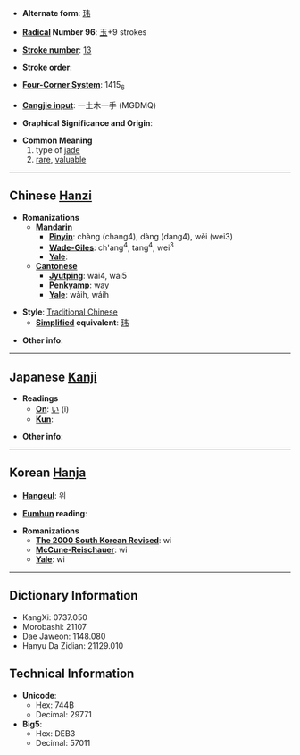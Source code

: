 * '''Alternate form''': [[玮]]

* '''[[Wiktionary:Chinese radical index|Radical]] Number 96''': [[Wiktionary:Chinese radical index 玉|玉]]+9 strokes

* '''[[Wiktionary:Chinese total strokes index|Stroke number]]''': [[Wiktionary:Chinese total strokes index 13|13]]

* '''Stroke order''': 

* '''[[Wiktionary:Chinese four corner index|Four-Corner System]]''': 1415<sub>6</sub>

* '''[[Wiktionary:Chinese Cangjie index|Cangjie input]]''': 一土木一手 (MGDMQ)

* '''Graphical Significance and Origin''': 

* '''Common Meaning'''
*#type of [[jade]]
*# [[rare]], [[valuable]]

----

== Chinese [[Hanzi]] ==

* '''Romanizations'''
** '''[[Mandarin]]'''
*** '''[[Pinyin]]''': chàng (chang4), dàng (dang4), wěi (wei3)
*** '''[[Wade-Giles]]''': ch'ang<sup>4</sup>, tang<sup>4</sup>, wei<sup>3</sup>
*** '''[[Yale]]''': 
** '''[[Cantonese]]'''
*** '''[[Jyutping]]''': wai4, wai5
*** '''[[Penkyamp]]''': way
*** '''[[Yale]]''': wàih, wáih

* '''Style''': [[Traditional Chinese]] 
** '''[[Simplified Chinese|Simplified]] equivalent''': [[玮]]

* '''Other info''': 

----

== Japanese [[Kanji]] ==

* '''Readings'''
** '''[[On]]''': [[い]] (i)
** '''[[Kun]]''': 

* '''Other info''':  

----

== Korean [[Hanja]] ==

* '''[[Hangeul]]''': 위

* '''[[Eumhun]] reading''': 

* '''Romanizations'''
** '''[[The 2000 South Korean Revised Romanization|The 2000 South Korean Revised]]''': wi
** '''[[McCune-Reischauer]]''': wi
** '''[[Yale]]''': wi

----

== Dictionary Information ==

* KangXi: 0737.050
* Morobashi: 21107
* Dae Jaweon: 1148.080
* Hanyu Da Zidian: 21129.010

== Technical Information ==

* '''Unicode''':
** Hex: 744B
** Decimal: 29771
* '''Big5''':
** Hex: DEB3
** Decimal: 57011